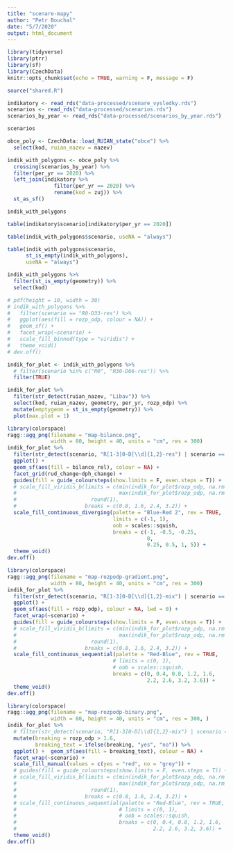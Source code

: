 ```yaml
---
title: "scenare-mapy"
author: "Petr Bouchal"
date: "5/7/2020"
output: html_document
---
```


```r
library(tidyverse)
library(ptrr)
library(sf)
library(CzechData)
knitr::opts_chunk$set(echo = TRUE, warning = F, message = F)
```

```r
source("shared.R")
```

```r
indikatory <- read_rds("data-processed/scenare_vysledky.rds")
scenarios <- read_rds("data-processed/scenarios.rds")
scenarios_by_year <- read_rds("data-processed/scenarios_by_year.rds")
```

```r
scenarios
```


```r
obce_poly <- CzechData::load_RUIAN_state("obce") %>% 
  select(kod, ruian_nazev = nazev)
```

```r
indik_with_polygons <- obce_poly %>% 
  crossing(scenarios_by_year) %>% 
  filter(per_yr == 2020) %>% 
  left_join(indikatory %>% 
               filter(per_yr == 2020) %>% 
               rename(kod = zuj)) %>% 
  st_as_sf()
```

```r
indik_with_polygons
```


```r
table(indikatory$scenario[indikatory$per_yr == 2020])
```


```r
table(indik_with_polygons$scenario, useNA = "always")
```


```r
table(indik_with_polygons$scenario, 
      st_is_empty(indik_with_polygons), 
      useNA = "always")
```

```r
indik_with_polygons %>% 
  filter(st_is_empty(geometry)) %>% 
  select(kod)
```


```r
# pdf(height = 10, width = 30)
# indik_with_polygons %>% 
#   filter(scenario == "R0-D33-res") %>% 
#   ggplot(aes(fill = rozp_odp, colour = NA)) +
#   geom_sf() +
#   facet_wrap(~scenario) +
#   scale_fill_binned(type = "viridis") +
#   theme_void()
# dev.off()
```

```r
indik_for_plot <- indik_with_polygons %>% 
  # filter(scenario %in% c("R0", "R30-D66-res")) %>%
  filter(TRUE)
```

```r
indik_for_plot %>% 
  filter(str_detect(ruian_nazev, "Libav")) %>% 
  select(kod, ruian_nazev, geometry, per_yr, rozp_odp) %>% 
  mutate(emptygeom = st_is_empty(geometry)) %>% 
  plot(max.plot = 1)
```


```r
library(colorspace)
ragg::agg_png(filename = "map-bilance.png",
              width = 80, height = 40, units = "cm", res = 300)
indik_for_plot %>% 
  filter(str_detect(scenario, "R[1-3]0-D[\\d]{1,2}-res") | scenario == "R0") %>% 
  ggplot() +
  geom_sf(aes(fill = bilance_rel), colour = NA) +
  facet_grid(rud_change~dph_change) +
  guides(fill = guide_coloursteps(show.limits = F, even.steps = T)) +
  # scale_fill_viridis_b(limits = c(min(indik_for_plot$rozp_odp, na.rm = T),
  #                                 max(indik_for_plot$rozp_odp, na.rm = T)) %>%
  #                        round(1), 
  #                      breaks = c(0.8, 1.6, 2.4, 3.2)) +
  scale_fill_continuous_diverging(palette = "Blue-Red 2", rev = TRUE,
                                  limits = c(-1, 1),
                                  oob = scales::squish,
                                  breaks = c(-1, -0.5, -0.25,
                                             0,
                                             0.25, 0.5, 1, 5)) +
  theme_void()
dev.off()
```

```r
library(colorspace)
ragg::agg_png(filename = "map-rozpodp-gradient.png",
              width = 80, height = 40, units = "cm", res = 300)
indik_for_plot %>% 
  filter(str_detect(scenario, "R[1-3]0-D[\\d]{1,2}-mix") | scenario == "R0") %>% 
  ggplot() +  
  geom_sf(aes(fill = rozp_odp), colour = NA, lwd = 0) +
  facet_wrap(~scenario) +
  guides(fill = guide_coloursteps(show.limits = F, even.steps = T)) +
  # scale_fill_viridis_b(limits = c(min(indik_for_plot$rozp_odp, na.rm = T),
  #                                 max(indik_for_plot$rozp_odp, na.rm = T)) %>%
  #                        round(1), 
  #                      breaks = c(0.8, 1.6, 2.4, 3.2)) +
  scale_fill_continuous_sequential(palette = "Red-Blue", rev = TRUE,
                                  # limits = c(0, 1),
                                  # oob = scales::squish,
                                  breaks = c(0, 0.4, 0.8, 1.2, 1.6,
                                             2.2, 2.6, 3.2, 3.6)) +
  theme_void()
dev.off()
```

```r
library(colorspace)
ragg::agg_png(filename = "map-rozpodp-binary.png",
              width = 80, height = 40, units = "cm", res = 300, )
indik_for_plot %>% 
  # filter(str_detect(scenario, "R[1-3]0-D[\\d]{1,2}-mix") | scenario == "R0") %>% 
  mutate(breaking = rozp_odp > 1.6,
         breaking_text = ifelse(breaking, "yes", "no")) %>% 
  ggplot() +  geom_sf(aes(fill = breaking_text), colour = NA) +
  facet_wrap(~scenario) +
  scale_fill_manual(values = c(yes = "red", no = "grey")) +
  # guides(fill = guide_coloursteps(show.limits = F, even.steps = T)) +
  # scale_fill_viridis_b(limits = c(min(indik_for_plot$rozp_odp, na.rm = T),
  #                                 max(indik_for_plot$rozp_odp, na.rm = T)) %>%
  #                        round(1), 
  #                      breaks = c(0.8, 1.6, 2.4, 3.2)) +
  # scale_fill_continuous_sequential(palette = "Red-Blue", rev = TRUE,
  #                                 # limits = c(0, 1),
  #                                 # oob = scales::squish,
  #                                 breaks = c(0, 0.4, 0.8, 1.2, 1.6,
  #                                            2.2, 2.6, 3.2, 3.6)) +
  theme_void()
dev.off()
```



